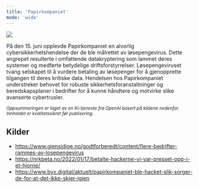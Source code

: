 ```yaml
---
title: 'Papirkompaniet'
mode: 'wide'
---
```


<Frame>
<img src="/images/papirkompaniet.png" noZoom/>
</Frame>

På den 15. juni opplevde Papirkompaniet en alvorlig cybersikkerhetshendelse der de ble målrettet av løsepengevirus. Dette angrepet resulterte i omfattende datakryptering som lammet deres systemer og medførte betydelige driftsforstyrrelser. Løsepengeviruset tvang selskapet til å vurdere betaling av løsepenger for å gjenopprette tilgangen til deres kritiske data. Hendelsen hos Papirkompaniet understreker behovet for robuste sikkerhetsforanstaltninger og beredskapsplaner i bedrifter for å kunne håndtere og motvirke slike avanserte cybertrusler.

<sup><i>Oppsummeringen er laget av en KI-tjeneste fra OpenAI basert på kildene nedenfor. Innholdet er kvalitetssikret før publisering.</i></sup>

## Kilder
- https://www.gjensidige.no/godtforberedt/content/flere-bedrifter-rammes-av-losepengevirus
- https://nrkbeta.no/2022/01/17/betalte-hackerne-vi-var-presset-opp-i-et-hjorne/
- https://www.byx.digital/aktuelt/papirkompaniet-ble-hacket-slik-sorger-de-for-at-det-ikke-skjer-igjen
